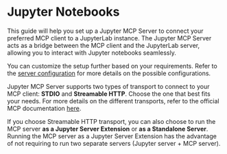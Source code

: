 
# Jupyter Notebooks

This guide will help you set up a Jupyter MCP Server to connect your preferred MCP client to a JupyterLab instance.
The Jupyter MCP Server acts as a bridge between the MCP client and the JupyterLab server, allowing you to interact with Jupyter notebooks seamlessly.

You can customize the setup further based on your requirements. Refer to the [server configuration](/configure) for more details on the possible configurations.

Jupyter MCP Server supports two types of transport to connect to your MCP client: **STDIO** and **Streamable HTTP**. Choose the one that best fits your needs.
For more details on the different transports, refer to the official MCP documentation [here](https://modelcontextprotocol.io/specification/2025-06-18/basic/transports).

If you choose Streamable HTTP transport, you can also choose to run the MCP server **as a Jupyter Server Extension** or **as a Standalone Server**. Running the MCP server as a Jupyter Server Extension has the advantage of not requiring to run two separate servers (Jupyter server + MCP server).
